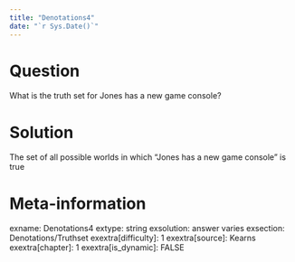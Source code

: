 ```yaml
---
title: "Denotations4"
date: "`r Sys.Date()`"
---
```


Question
========
What is the truth set for Jones has a new game console?


Solution
========
The set of all possible worlds in which "Jones has a new game console" is true


Meta-information
================
exname: Denotations4
extype: string
exsolution: answer varies
exsection: Denotations/Truthset
exextra[difficulty]: 1
exextra[source]: Kearns
exextra[chapter]: 1
exextra[is_dynamic]: FALSE

